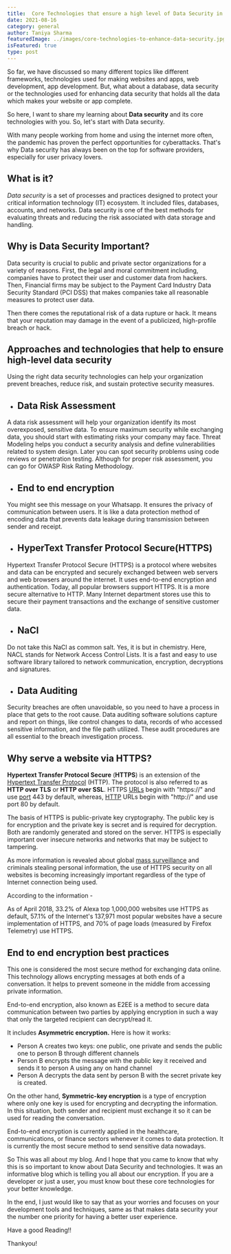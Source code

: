 ```yaml
---
title:  Core Technologies that ensure a high level of Data Security in the Organisation
date: 2021-08-16
category: general
author: Taniya Sharma
featuredImage: ../images/core-technologies-to-enhance-data-security.jpg
isFeatured: true
type: post
---
```


So far, we have discussed so many different topics like different frameworks, technologies used for making websites and apps, web development, app development. But, what about a database, data security or the technologies used for enhancing data security that holds all the data which makes your website or app complete.

So here, I want to share my learning about **Data security** and its core technologies with you. So, let's start with Data security.

With many people working from home and using the internet more often, the pandemic has proven the perfect opportunities for cyberattacks. That's why Data security has always been on the top for software providers, especially for user privacy lovers.

## What is it?

_Data security_ is a set of processes and practices designed to protect your critical information technology (IT) ecosystem. It included files, databases, accounts, and networks. Data security is one of the best methods for evaluating threats and reducing the risk associated with data storage and handling.

## Why is Data Security Important?

Data security is crucial to public and private sector organizations for a variety of reasons. First, the legal and moral commitment including, companies have to protect their user and customer data from hackers. Then, Financial firms may be subject to the Payment Card Industry Data Security Standard (PCI DSS) that makes companies take all reasonable measures to protect user data.

Then there comes the reputational risk of a data rupture or hack. It means that your reputation may damage in the event of a publicized, high-profile breach or hack.

## Approaches and technologies that help to ensure high-level data security

Using the right data security technologies can help your organization prevent breaches, reduce risk, and sustain protective security measures.

 - ## Data Risk Assessment

A data risk assessment will help your organization identify its most overexposed, sensitive data. To ensure maximum security while exchanging data, you should start with estimating risks your company may face. Threat Modeling helps you conduct a security analysis and define vulnerabilities related to system design. Later you can spot security problems using code reviews or penetration testing. Although for proper risk assessment, you can go for OWASP Risk Rating Methodology.

 - ## End to end encryption

You might see this message on your Whatsapp. It ensures the privacy of communication between users. It is like a data protection method of encoding data that prevents data leakage during transmission between sender and receipt.

 - ## HyperText Transfer Protocol Secure(HTTPS)

Hypertext Transfer Protocol Secure (HTTPS) is a protocol where websites and data can be encrypted and securely exchanged between web servers and web browsers around the internet. It uses end-to-end encryption and authentication. Today, all popular browsers support HTTPS. It is a more secure alternative to HTTP. Many Internet department stores use this to secure their payment transactions and the exchange of sensitive customer data.

 - ## NaCl

Do not take this NaCl as common salt. Yes, it is but in chemistry. Here, NACL stands for Network Access Control Lists. It is a fast and easy to use software library tailored to network communication, encryption, decryptions and signatures.

 - ## Data Auditing

Security breaches are often unavoidable, so you need to have a process in place that gets to the root cause. Data auditing software solutions capture and report on things, like control changes to data, records of who accessed sensitive information, and the file path utilized. These audit procedures are all essential to the breach investigation process.

## Why serve a website via HTTPS?

**Hypertext Transfer Protocol Secure** (**HTTPS**) is an extension of the [Hypertext Transfer Protocol](https://en.wikipedia.org/wiki/Hypertext_Transfer_Protocol) (HTTP). The protocol is also referred to as **HTTP over TLS** or **HTTP over SSL**. HTTPS [URLs](https://en.wikipedia.org/wiki/URL) begin with "https://" and use [port](https://en.wikipedia.org/wiki/List_of_TCP_and_UDP_port_numbers) 443 by default, whereas, [HTTP](https://en.wikipedia.org/wiki/HTTP) URLs begin with "http://" and use port 80 by default.

The basis of HTTPS is public-private key cryptography. The public key is for encryption and the private key is secret and is required for decryption. Both are randomly generated and stored on the server. HTTPS is especially important over insecure networks and networks that may be subject to tampering.

As more information is revealed about global [mass surveillance](https://en.wikipedia.org/wiki/Mass_surveillance) and criminals stealing personal information, the use of HTTPS security on all websites is becoming increasingly important regardless of the type of Internet connection being used.

According to the information -

As of April 2018, 33.2% of Alexa top 1,000,000 websites use HTTPS as default, 57.1% of the Internet's 137,971 most popular websites have a secure implementation of HTTPS, and 70% of page loads (measured by Firefox Telemetry) use HTTPS.

## End to end encryption best practices

This one is considered the most secure method for exchanging data online. This technology allows encrypting messages at both ends of a conversation. It helps to prevent someone in the middle from accessing private information.

End-to-end encryption, also known as E2EE is a method to secure data communication between two parties by applying encryption in such a way that only the targeted recipient can decrypt/read it.

It includes **Asymmetric encryption.** Here is how it works:

-   Person A creates two keys: one public, one private and sends the public one to person B through different channels
-   Person B encrypts the message with the public key it received and sends it to person A using any on hand channel
-   Person A decrypts the data sent by person B with the secret private key is created.

On the other hand, **Symmetric-key encryption** is a type of encryption where only one key is used for encrypting and decrypting the information. In this situation, both sender and recipient must exchange it so it can be used for reading the conversation.

  

End-to-end encryption is currently applied in the healthcare, communications, or finance sectors whenever it comes to data protection. It is currently the most secure method to send sensitive data nowadays.

  

So This was all about my blog. And I hope that you came to know that why this is so important to know about Data Security and technologies. It was an informative blog which is telling you all about our encryption. If you are a developer or just a user, you must know bout these core technologies for your better knowledge.

In the end, I just would like to say that as your worries and focuses on your development tools and techniques, same as that makes data security your the number one priority for having a better user experience.

Have a good Reading!!

Thankyou!
